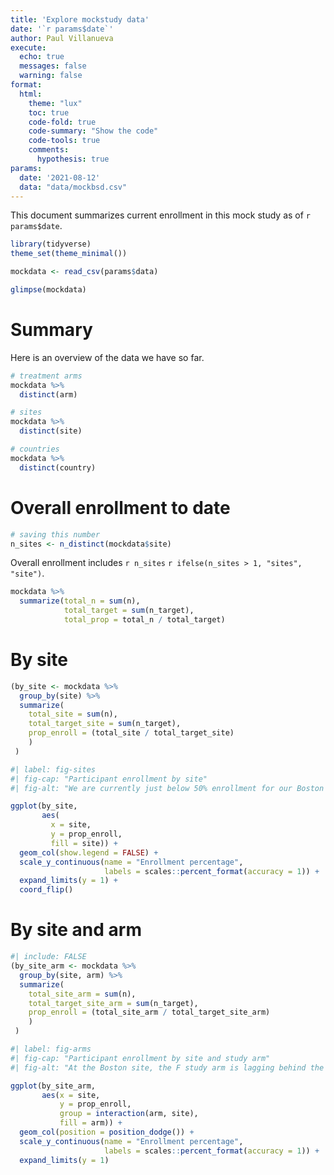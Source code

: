 ```yaml
---
title: 'Explore mockstudy data'
date: '`r params$date`'
author: Paul Villanueva
execute:
  echo: true
  messages: false
  warning: false
format: 
  html:
    theme: "lux"
    toc: true
    code-fold: true
    code-summary: "Show the code"
    code-tools: true
    comments:
      hypothesis: true
params:
  date: '2021-08-12'
  data: "data/mockbsd.csv"
---
```


This document summarizes current enrollment in this mock study as of `r params$date`.

```r
library(tidyverse) 
theme_set(theme_minimal())
```

```r
mockdata <- read_csv(params$data)
```

```r
glimpse(mockdata)
```

# Summary

Here is an overview of the data we have so far.

```r
# treatment arms
mockdata %>% 
  distinct(arm)

# sites
mockdata %>% 
  distinct(site)

# countries
mockdata %>% 
  distinct(country)
```

# Overall enrollment to date

```r
# saving this number
n_sites <- n_distinct(mockdata$site)
```

Overall enrollment includes `r n_sites` `r ifelse(n_sites > 1, "sites", "site")`.

```r
mockdata %>% 
  summarize(total_n = sum(n),
            total_target = sum(n_target),
            total_prop = total_n / total_target)
```

# By site

```r
(by_site <- mockdata %>% 
  group_by(site) %>% 
  summarize(
    total_site = sum(n),
    total_target_site = sum(n_target),
    prop_enroll = (total_site / total_target_site)
    )
 )
```

```r
#| label: fig-sites
#| fig-cap: "Participant enrollment by site"
#| fig-alt: "We are currently just below 50% enrollment for our Boston site."

ggplot(by_site, 
       aes(
         x = site, 
         y = prop_enroll, 
         fill = site)) +
  geom_col(show.legend = FALSE) +
  scale_y_continuous(name = "Enrollment percentage",
                     labels = scales::percent_format(accuracy = 1)) +
  expand_limits(y = 1) +
  coord_flip()
```



# By site and arm

```r
#| include: FALSE
(by_site_arm <- mockdata %>% 
  group_by(site, arm) %>% 
  summarize(
    total_site_arm = sum(n),
    total_target_site_arm = sum(n_target),
    prop_enroll = (total_site_arm / total_target_site_arm)
    )
 )
```

```r
#| label: fig-arms
#| fig-cap: "Participant enrollment by site and study arm"
#| fig-alt: "At the Boston site, the F study arm is lagging behind the A and G arms"

ggplot(by_site_arm,
       aes(x = site, 
           y = prop_enroll, 
           group = interaction(arm, site),
           fill = arm)) +
  geom_col(position = position_dodge()) +
  scale_y_continuous(name = "Enrollment percentage",
                     labels = scales::percent_format(accuracy = 1)) +
  expand_limits(y = 1) 
```
